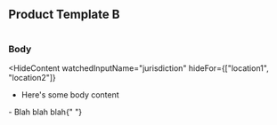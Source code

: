 
<CardSection id="product1TemplateTestB">

## Product Template B

# <DynamicTemplateContent watchedInputName="checkboxExample" condition="b_header" />

<DynamicUserContent watchedInputName="textExample" emptySize="xxlarge" />

### Body

<HideContent
  watchedInputName="jurisdiction"
  hideFor={["location1", "location2"]}
>
  - Here's some body content
</HideContent>
- Blah blah blah{" "}

</CardSection>

